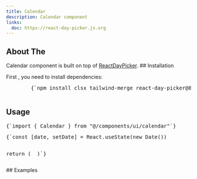 ```yaml
---
title: Calendar
description: Calendar component
links:
  doc: https://react-day-picker.js.org
---
```


<ComponentPreview name="calendar-demo" />

## About The

<MdxBadge>Calendar</MdxBadge> component is built on top of
[ReactDayPicker](https://daypicker.dev/). ## Installation
<div className="not-prose px-4 md:px-0">
  <Step>
    <StepItem title="Install Dependencies">
      First , you need to install dependencies:
      <Pre className="language-bash">
        {`npm install clsx tailwind-merge react-day-picker@8.10.1 date-fns`}
      </Pre>
    </StepItem>
    <StepItem title="Create utils.ts">
      <ComponentUtilsText />
      <ComponentUtils />
    </StepItem>
    <StepItem title="Create Calendar Component">
      <ComponentSource name="calendar-demo" />
    </StepItem>
  </Step>
</div>

## Usage

<div className="not-prose space-y-6">
  <Pre>{`import { Calendar } from "@/components/ui/calendar"`}</Pre>
  <Pre>{`const [date, setDate] = React.useState<Date | undefined>(new Date())
 
return (
  <Calendar
    mode="single"
    selected={date}
    onSelect={setDate}
    className="rounded-md border"
  />
)`}</Pre>
</div>
## Examples
<ComponentPreview name="date-picker-demo" />
